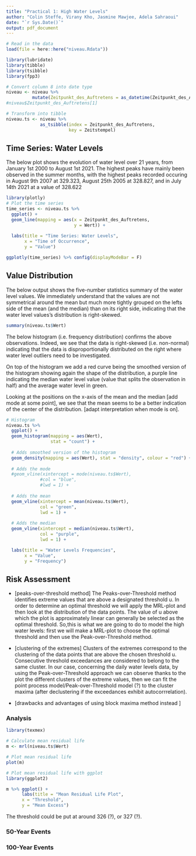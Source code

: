 ```yaml
---
title: "Practical 1: High Water Levels"
author: "Colin Steffe, Virany Kho, Jasmine Mawjee, Adela Sahraoui"
date: "`r Sys.Date()`"
output: pdf_document
---
```


```r

# Read in the data
load(file = here::here("niveau.Rdata"))

```

```r

library(lubridate)
library(tibble)
library(tsibble)
library(fpp3)

# Convert column 8 into date type
niveau <- niveau %>%
          mutate(Zeitpunkt_des_Auftretens = as_datetime(Zeitpunkt_des_Auftretens))
#niveau$Zeitpunkt_des_Auftretens[1]

# Transform into tibble
niveau.ts <- niveau %>%
             as_tsibble(index = Zeitpunkt_des_Auftretens,
                        key = Zeitstempel)

```

## Time Series: Water Levels

The below plot shows the evolution of water level over 21 years, from January 1st 2000 to August 1st 2021. The highest peaks have mainly been observed in the summer months, with the highest peaks recorded occuring in August 9th 2007 at 329.323, August 25th 2005 at 328.827, and in July 14th 2021 at a value of 328.622

```r

library(plotly)
# Plot the time series
time_series <- niveau.ts %>% 
  ggplot() + 
  geom_line(mapping = aes(x = Zeitpunkt_des_Auftretens, 
                          y = Wert)) +
  
  labs(title = "Time Series: Water Levels",
       x = "Time of Occurrence",
       y = "Value") 

ggplotly(time_series) %>% config(displayModeBar = F)

```
## Value Distribution

The below output shows the five-number statistics summary of the water level values. We immediately understand that the values are not symmetrical around the mean but much more tightly grouped on the lefts side of the mean (and the median) than on its right side, indicating that the water level values's distribution is right-skewed. 

```r

summary(niveau.ts$Wert)

```

The below histogram (i.e. frequency distribution) confirms the above observations. Indeed, we see that the data is right-skewed (i.e. non-normal) indicating that the data is disproportionally distributed on the right where water level outliers need to be investigated.     

On top of the histogram we add a red curve being the smoothed version of the histogram showing again the shape of the distribution, a purple line indicating the median water level value (value that splits the observation in half) and the average water level in green. 

Looking at the positions on the x-axis of the mean and the median [add mode at some point], we see that the mean seems to be a better indication of the center of the distribution. [adapt interpretation when mode is on].

```r
# Histogram
niveau.ts %>% 
  ggplot() + 
  geom_histogram(mapping = aes(Wert),
                 stat = "count") +
  
  # Adds smoothed version of the histogram
  geom_density(mapping = aes(Wert), stat = "density", colour = "red") + 
  
  # Adds the mode
  #geom_vline(xintercept = mode(niveau.ts$Wert),       
             #col = "blue",
             #lwd = 1) +
  
  # Adds the mean
  geom_vline(xintercept = mean(niveau.ts$Wert),       
             col = "green",
             lwd = 1) +
  
  # Adds the median
  geom_vline(xintercept = median(niveau.ts$Wert),       
             col = "purple",
             lwd = 1) +

  labs(title = "Water Levels Frequencies",
       x = "Value",
       y = "Frequency")

```

## Risk Assessment

- [peaks-over-threshold method]
The Peaks-over-Threshold method identifies extreme values that are above a designated threshold u. In order to determine an optimal threshold we will apply the MRL-plot and then look at the distribution of the data points. The value of u above which the plot is approximately linear can generally be selected as the optimal threshold. So,this is what we are going to do to model the high water levels: first we will make a MRL-plot to choose the optimal threshold and then use the Peak-over-Threshold method.

- [clustering of the extremes]
Clusters of the extremes correspond to the clustering of the data points that are above the chosen threshold u.
Consecutive threshold exceedances are considered to belong to the same cluster.
In our case, concerning the daily water levels data, by using the Peak-over-Threshold approach we can observe thanks to the plot the different clusters of the extreme values, then we can fit the point process model/Peak-over-Threshold model (?) to the cluster maxima (after declustering if the exceedances exhibit autocorrrelation).

- [drawbacks and advantages of using block maxima method instead ]


### Analysis

```r

library(texmex)

# Calculate mean residual life 
m <- mrl(niveau.ts$Wert)

# Plot mean residual life 
plot(m) 

# Plot mean residual life with ggplot
library(ggplot2)

m %>% ggplot() +
      labs(title = "Mean Residual Life Plot",
      x = "Threshold",
      y = "Mean Excess") 

```
The threshold could be put at around 326 (?), or 327 (?).


### 50-Year Events

### 100-Year Events
